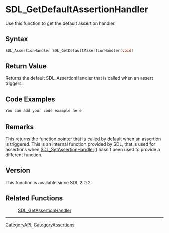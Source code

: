
<!-- #*^*^*^*^*See http://wiki.libsdl.org/moin.cgi/SGFunctions for details on editing this page*^*^*^*^* -->


= SDL_GetDefaultAssertionHandler =
Use this function to get the default assertion handler.




== Syntax ==
<syntaxhighlight lang='c++'>
SDL_AssertionHandler SDL_GetDefaultAssertionHandler(void)
</syntaxhighlight>


== Return Value ==
Returns the default SDL_AssertionHandler that is called when an assert triggers.


== Code Examples ==
<syntaxhighlight lang='c++'>
You can add your code example here
</syntaxhighlight>

<!-- #Leave this section as-is unless you have a code example to put in.  In that case, replace You can add your code example here with your code example following the Style Guide instructions.  Leave the rest of the markup alone and delete this comment. -->


== Remarks ==
This returns the function pointer that is called by default when an assertion is triggered. This is an internal function provided by SDL, that is used for assertions when [[SDL_SetAssertionHandler]]() hasn't been used to provide a different function.

== Version ==
This function is available since SDL 2.0.2.

== Related Functions ==
:[[SDL_GetAssertionHandler]]
<!-- #Remove this section if empty -->

----
[[CategoryAPI]], [[CategoryAssertions]]
<!-- #See the Style Guide for instructions on editing the footer. -->
